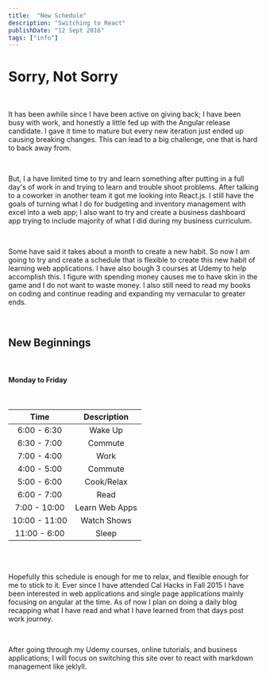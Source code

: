 ```yaml
---
title:  "New Schedule"
description: "Switching to React"
publishDate: "12 Sept 2016"  
tags: ["info"]
---
```



# Sorry, Not Sorry

<br/>

It has been awhile since I have been active on giving back; 
I have been busy with work, and honestly a little fed up with the Angular release candidate. 
I gave it time to mature but every new iteration just ended up causing breaking changes. 
This can lead to a big challenge, one that is hard to back away from. 

<br/>

But, I a have limited time to try and learn something after putting in a full day's of work in and trying to learn and trouble shoot problems. 
After talking to a coworker in another team it got me looking into React.js. I still have the goals of turning what I do for budgeting and inventory management with excel into a web app; I also want to try and create a business dashboard app trying to include majority of what I did during my business curriculum.

<br/>

Some have said it takes about a month to create a new habit. 
So now I am going to try and create a schedule that is flexible to create this new habit of learning web applications. 
I have also bough 3 courses at Udemy to help accomplish this. 
I figure with spending money causes me to have skin in the game and I do not want to waste money. 
I also still need to read my books on coding and continue reading and expanding my vernacular to greater ends.

<br/>

## New Beginnings 

<br/>

#### Monday to Friday

<br/>

| Time | Description|
|:-----:|:----:|
| 6:00 - 6:30 | Wake Up|
| 6:30 - 7:00 | Commute |
| 7:00 - 4:00 | Work |
| 4:00 - 5:00 |  Commute |
| 5:00 - 6:00 | Cook/Relax |
| 6:00 - 7:00 | Read |
| 7:00 - 10:00 | Learn Web Apps |
| 10:00 - 11:00 | Watch Shows |
| 11:00 - 6:00 | Sleep |

<br/>
<br/>

Hopefully this schedule is enough for me to relax, and flexible enough for me to stick to it. 
Ever since I have attended Cal Hacks in Fall 2015 I have been interested in web applications and single page applications mainly focusing on angular at the time. 
As of now I plan on doing a daily blog recapping what I have read and what I have learned from that days post work journey.

<br/>

After going through my Udemy courses, online tutorials, and business applications; 
I will focus on switching this site over to react with markdown management like jeklyll.